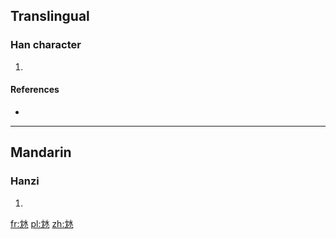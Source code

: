 ==Translingual==

===Han character===
{{Han char|rn=85|rad=水|as=04|sn=8|four=4201<sub>3</sub>|canj=中山水 (LUE)}}

# {{defn|Han|sort=水04}}

====References====
* {{Han ref|kx=0610.080|dkj=17191|dj=1003.020|hdz=31557.040|uh=6C8A|ud=27786|bh=CD43|bd=52547}}

----

==Mandarin==

===Hanzi===
{{cmn-hanzi|pin=[[dàn]] ([[dan4]])|wg=tan<sup>4</sup>}}

# {{defn|lang=cmn|sort=水04}}

[[fr:沊]]
[[pl:沊]]
[[zh:沊]]
